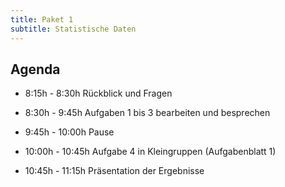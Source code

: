 ```yaml
---
title: Paket 1
subtitle: Statistische Daten
---
```


## Agenda

- 8:15h - 8:30h Rückblick und Fragen

- 8:30h - 9:45h Aufgaben 1 bis 3 bearbeiten und besprechen

- 9:45h - 10:00h Pause

- 10:00h - 10:45h Aufgabe 4 in Kleingruppen (Aufgabenblatt 1)

- 10:45h - 11:15h Präsentation der Ergebnisse
